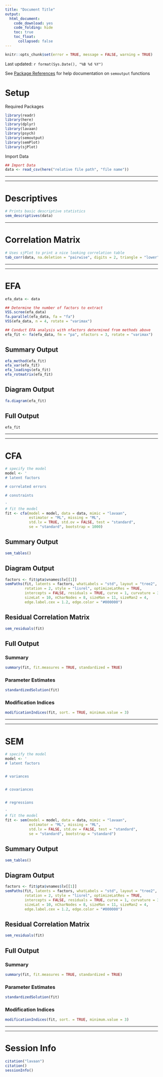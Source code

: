 ```yaml
---
title: "Document Title"
output: 
  html_document:
    code_download: yes
    code_folding: hide
    toc: true
    toc_float:
      collapsed: false
---
```


```r
knitr::opts_chunk$set(error = TRUE, message = FALSE, warning = TRUE)
```

Last updated: `r format(Sys.Date(), "%B %d %Y")`

See [Package References](https://dr-jt.github.io/semoutput/reference/index.html){target="_blank"} for help documentation on `semoutput` functions

# Setup

Required Packages
```r
library(readr)
library(here)
library(dplyr)
library(lavaan)
library(psych)
library(semoutput)
library(semPlot)
library(sjPlot)
```


Import Data

```r
## Import Data
data <- read_csv(here("relative file path", "file name"))
```

---

---

# Descriptives 

```r
# Prints basic descriptive statistics
sem_descriptives(data)
```

---

# Correlation Matrix

```r
# Uses sjPlot to print a nice looking correlation table
tab_corr(data, na.deletion = "pairwise", digits = 2, triangle = "lower")
```

---

---

# EFA {.tabset .tabset-pills}

```r
efa_data <- data

## Determine the number of factors to extract
VSS.scree(efa_data)
fa.parallel(efa_data, fa = "fa")
VSS(efa_data, n = 4, rotate = "varimax")

## Conduct EFA analysis with nfactors determined from methods above
efa_fit <- fa(efa_data, fm = "pa", nfactors = 3, rotate = "varimax")
```

## Summary Output
```r
efa_method(efa_fit)
efa_var(efa_fit)
efa_loadings(efa_fit)
efa_rotmatrix(efa_fit)
```

## Diagram Output
```r
fa.diagram(efa_fit)
```

## Full Output
```r
efa_fit
```

----

----

# CFA {.tabset .tabset-pills}

```r
# specify the model
model <- '
# latent factors

# correlated errors

# constraints

'
# fit the model
fit <- cfa(model = model, data = data, mimic = "lavaan", 
           estimator = "ML", missing = "ML", 
           std.lv = TRUE, std.ov = FALSE, test = "standard", 
           se = "standard", bootstrap = 1000)
```


## Summary Output
```r
sem_tables()
```

## Diagram Output
```r
factors <- fit$pta$vnames$lv[[1]]
semPaths(fit, latents = factors, whatLabels = "std", layout = "tree2", 
         rotation = 2, style = "lisrel", optimizeLatRes = TRUE, 
         intercepts = FALSE, residuals = TRUE, curve = 1, curvature = 3, 
         sizeLat = 10, nCharNodes = 8, sizeMan = 11, sizeMan2 = 4, 
         edge.label.cex = 1.2, edge.color = "#000000")
```

## Residual Correlation Matrix
```r
sem_residuals(fit)
```


## Full Output

### Summary
```r
summary(fit, fit.measures = TRUE, standardized = TRUE)
```

### Parameter Estimates
```r
standardizedSolution(fit)
```

### Modification Indices
```r
modificationIndices(fit, sort. = TRUE, minimum.value = 3)
```

---

---

# SEM {.tabset .tabset-pills}

```r
# specify the model
model <- '
# latent factors


# variances


# covariances


# regressions

'
# fit the model
fit <- sem(model = model, data = data, mimic = "lavaan", 
           estimator = "ML", missing = "ML", 
           std.lv = FALSE, std.ov = FALSE, test = "standard", 
           se = "standard", bootstrap = "standard")
```


## Summary Output
```r
sem_tables()
```

## Diagram Output
```r
factors <- fit$pta$vnames$lv[[1]]
semPaths(fit, latents = factors, whatLabels = "std", layout = "tree2", 
         rotation = 2, style = "lisrel", optimizeLatRes = TRUE, 
         intercepts = FALSE, residuals = TRUE, curve = 1, curvature = 3, 
         sizeLat = 10, nCharNodes = 8, sizeMan = 11, sizeMan2 = 4, 
         edge.label.cex = 1.2, edge.color = "#000000")
```

## Residual Correlation Matrix
```r
sem_residuals(fit)
```


## Full Output

### Summary
```r
summary(fit, fit.measures = TRUE, standardized = TRUE)
```

### Parameter Estimates
```r
standardizedSolution(fit)
```

### Modification Indices
```r
modificationIndices(fit, sort. = TRUE, minimum.value = 3)
```

---

---

# Session Info
```r
citation("lavaan")
citation()
sessionInfo()
```
